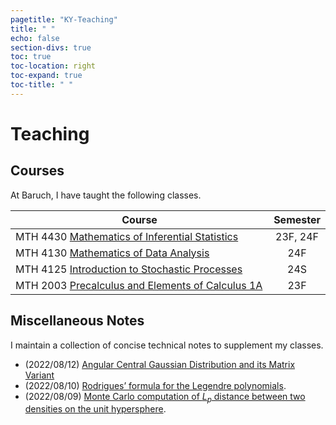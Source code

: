 ```yaml
---
pagetitle: "KY-Teaching"
title: " "
echo: false
section-divs: true
toc: true
toc-location: right
toc-expand: true
toc-title: " "
---
```


# Teaching

## Courses 

At Baruch, I have taught the following classes.

| Course                | Semester |
|-------------------------------------------------------------------------------------------------------------------|:-------:|
| MTH 4430 [Mathematics of Inferential Statistics](https://baruch-undergraduate.catalog.cuny.edu/courses/1454231)   | 23F, 24F|
| MTH 4130 [Mathematics of Data Analysis](https://baruch-undergraduate.catalog.cuny.edu/courses/0931901)            | 24F     |
| MTH 4125 [Introduction to Stochastic Processes](https://baruch-undergraduate.catalog.cuny.edu/courses/0931891)    | 24S     |
| MTH 2003 [Precalculus and Elements of Calculus 1A](https://baruch-undergraduate.catalog.cuny.edu/courses/0931351) | 23F     |

<!-- For future reference, put <br> tag in a cell when it comes to make a multiline cell in the table. -->



## Miscellaneous Notes

I maintain a collection of concise technical notes to supplement my classes.

* (2022/08/12) [Angular Central Gaussian Distribution and its Matrix Variant](notes-teaching/note03-angular-gaussian.html)
* (2022/08/10) [Rodrigues' formula for the Legendre polynomials](notes-teaching/note02-rodriguez.html).
* (2022/08/09) [Monte Carlo computation of $L_p$ distance between two densities on the unit hypersphere](notes-teaching/note01-spherical-distance.html).
